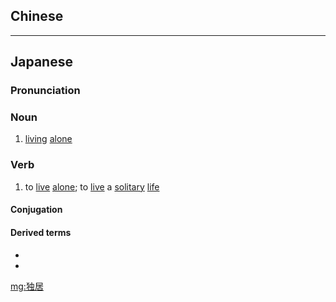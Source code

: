 {{also|獨居}}
==Chinese==
{{zh-see|獨居}}

----

==Japanese==
{{ja-kanjitab|どく|k1=どっ|きょ|yomi=o}}

===Pronunciation===
{{ja-pron|どっきょ|y=o}}

===Noun===
{{ja-noun|どっきょ}}

# [[live|liv]]ing [[alone]]

===Verb===
{{ja-verb-suru|どっきょ}}

# to [[live]] [[alone]]; to [[live]] a [[solitary]] [[life]]

====Conjugation====
{{ja-suru|どっきょ}}

====Derived terms====
* {{ja-r|独居者|どっきょしゃ}}
* {{ja-r|独居房|どっきょぼう}}

[[mg:独居]]
